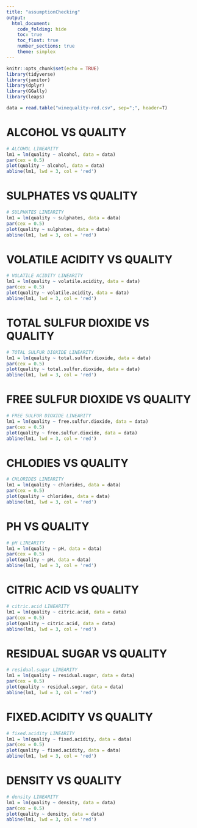 ---
title: "assumptionChecking"
output:
  html_document:
    code_folding: hide
    toc: true
    toc_float: true
    number_sections: true
    theme: simplex 
---

``` {r setup, include=TRUE, cache = FALSE}
knitr::opts_chunk$set(echo = TRUE)
library(tidyverse)
library(janitor)
library(dplyr)
library(GGally)
library(leaps)

```

```{r, message = FALSE}
data = read.table("winequality-red.csv", sep=";", header=T)
```

# ALCOHOL VS QUALITY
```{r}
# ALCOHOL LINEARITY
lm1 = lm(quality ~ alcohol, data = data)
par(cex = 0.5)
plot(quality ~ alcohol, data = data)
abline(lm1, lwd = 3, col = 'red')
```

# SULPHATES VS QUALITY
```{r}
# SULPHATES LINEARITY
lm1 = lm(quality ~ sulphates, data = data)
par(cex = 0.5)
plot(quality ~ sulphates, data = data)
abline(lm1, lwd = 3, col = 'red')
```

# VOLATILE ACIDITY VS QUALITY
```{r}
# VOLATILE ACIDITY LINEARITY
lm1 = lm(quality ~ volatile.acidity, data = data)
par(cex = 0.5)
plot(quality ~ volatile.acidity, data = data)
abline(lm1, lwd = 3, col = 'red')
```

# TOTAL SULFUR DIOXIDE VS QUALITY
```{r}
# TOTAL SULFUR DIOXIDE LINEARITY
lm1 = lm(quality ~ total.sulfur.dioxide, data = data)
par(cex = 0.5)
plot(quality ~ total.sulfur.dioxide, data = data)
abline(lm1, lwd = 3, col = 'red')
```

# FREE SULFUR DIOXIDE VS QUALITY
```{r}
# FREE SULFUR DIOXIDE LINEARITY
lm1 = lm(quality ~ free.sulfur.dioxide, data = data)
par(cex = 0.5)
plot(quality ~ free.sulfur.dioxide, data = data)
abline(lm1, lwd = 3, col = 'red')
```

# CHLODIES VS QUALITY
```{r}
# CHLORIDES LINEARITY
lm1 = lm(quality ~ chlorides, data = data)
par(cex = 0.5)
plot(quality ~ chlorides, data = data)
abline(lm1, lwd = 3, col = 'red')
```

# PH VS QUALITY
```{r}
# pH LINEARITY
lm1 = lm(quality ~ pH, data = data)
par(cex = 0.5)
plot(quality ~ pH, data = data)
abline(lm1, lwd = 3, col = 'red')
```

# CITRIC ACID VS QUALITY
```{r}
# citric.acid LINEARITY
lm1 = lm(quality ~ citric.acid, data = data)
par(cex = 0.5)
plot(quality ~ citric.acid, data = data)
abline(lm1, lwd = 3, col = 'red')
```

# RESIDUAL SUGAR VS QUALITY
```{r}
# residual.sugar LINEARITY
lm1 = lm(quality ~ residual.sugar, data = data)
par(cex = 0.5)
plot(quality ~ residual.sugar, data = data)
abline(lm1, lwd = 3, col = 'red')
```

# FIXED.ACIDITY VS QUALITY
```{r}
# fixed.acidity LINEARITY
lm1 = lm(quality ~ fixed.acidity, data = data)
par(cex = 0.5)
plot(quality ~ fixed.acidity, data = data)
abline(lm1, lwd = 3, col = 'red')
```

# DENSITY VS QUALITY
```{r}
# density LINEARITY
lm1 = lm(quality ~ density, data = data)
par(cex = 0.5)
plot(quality ~ density, data = data)
abline(lm1, lwd = 3, col = 'red')
```